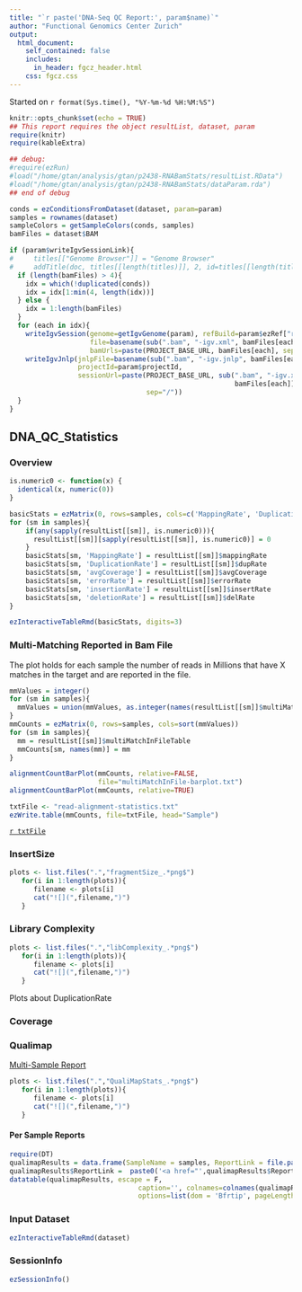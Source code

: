 ```yaml
---
title: "`r paste('DNA-Seq QC Report:', param$name)`"
author: "Functional Genomics Center Zurich"
output: 
  html_document:
    self_contained: false
    includes:
      in_header: fgcz_header.html
    css: fgcz.css
---
```

Started on `r format(Sys.time(), "%Y-%m-%d %H:%M:%S")`

```r
knitr::opts_chunk$set(echo = TRUE)
## This report requires the object resultList, dataset, param
require(knitr)
require(kableExtra)
```

```r
## debug:
#require(ezRun)
#load("/home/gtan/analysis/gtan/p2438-RNABamStats/resultList.RData")
#load("/home/gtan/analysis/gtan/p2438-RNABamStats/dataParam.rda")
## end of debug

conds = ezConditionsFromDataset(dataset, param=param)
samples = rownames(dataset)
sampleColors = getSampleColors(conds, samples)
bamFiles = dataset$BAM
```

```r
if (param$writeIgvSessionLink){
#     titles[["Genome Browser"]] = "Genome Browser"
#     addTitle(doc, titles[[length(titles)]], 2, id=titles[[length(titles)]]) ## NOTEP: igv links are not yet added to the report.
  if (length(bamFiles) > 4){
    idx = which(!duplicated(conds))
    idx = idx[1:min(4, length(idx))]
  } else {
    idx = 1:length(bamFiles)
  }
  for (each in idx){
    writeIgvSession(genome=getIgvGenome(param), refBuild=param$ezRef["refBuild"],
                    file=basename(sub(".bam", "-igv.xml", bamFiles[each])),
                    bamUrls=paste(PROJECT_BASE_URL, bamFiles[each], sep="/"))
    writeIgvJnlp(jnlpFile=basename(sub(".bam", "-igv.jnlp", bamFiles[each])),
                 projectId=param$projectId,
                 sessionUrl=paste(PROJECT_BASE_URL, sub(".bam", "-igv.xml", 
                                                        bamFiles[each]), 
                                  sep="/"))
  }
}
```

## DNA_QC_Statistics {.tabset}

<!-- ### Read Alignment Statistics -->
### Overview

```r
is.numeric0 <- function(x) {
  identical(x, numeric(0))
}

basicStats = ezMatrix(0, rows=samples, cols=c('MappingRate', 'DuplicationRate', 'avgCoverage', 'errorRate', 'insertionRate', 'deletionRate'))
for (sm in samples){
    if(any(sapply(resultList[[sm]], is.numeric0))){
      resultList[[sm]][sapply(resultList[[sm]], is.numeric0)] = 0
    }
    basicStats[sm, 'MappingRate'] = resultList[[sm]]$mappingRate
    basicStats[sm, 'DuplicationRate'] = resultList[[sm]]$dupRate
    basicStats[sm, 'avgCoverage'] = resultList[[sm]]$avgCoverage
    basicStats[sm, 'errorRate'] = resultList[[sm]]$errorRate
    basicStats[sm, 'insertionRate'] = resultList[[sm]]$insertRate
    basicStats[sm, 'deletionRate'] = resultList[[sm]]$delRate
}

ezInteractiveTableRmd(basicStats, digits=3)
```

### Multi-Matching Reported in Bam File
The plot holds for each sample the number of reads in Millions 
that have X matches in the target and are reported in the file.

```r
mmValues = integer()
for (sm in samples){
  mmValues = union(mmValues, as.integer(names(resultList[[sm]]$multiMatchInFileTable)))
}
mmCounts = ezMatrix(0, rows=samples, cols=sort(mmValues))
for (sm in samples){
  mm = resultList[[sm]]$multiMatchInFileTable
  mmCounts[sm, names(mm)] = mm
}
```

```r
alignmentCountBarPlot(mmCounts, relative=FALSE,
                      file="multiMatchInFile-barplot.txt")
alignmentCountBarPlot(mmCounts, relative=TRUE)
```

```r
txtFile <- "read-alignment-statistics.txt"
ezWrite.table(mmCounts, file=txtFile, head="Sample")
```
[`r txtFile`](`r txtFile`)

### InsertSize

```r
plots <- list.files(".","fragmentSize_.*png$")
   for(i in 1:length(plots)){
      filename <- plots[i]
      cat("![](",filename,")")
   }
```

### Library Complexity

```r
plots <- list.files(".","libComplexity_.*png$")
   for(i in 1:length(plots)){
      filename <- plots[i]
      cat("![](",filename,")")
   }
```

Plots about DuplicationRate


### Coverage



### Qualimap

[Multi-Sample Report](qualimap_MultiSample/multisampleBamQcReport.html)

```r
plots <- list.files(".","QualiMapStats_.*png$")
   for(i in 1:length(plots)){
      filename <- plots[i]
      cat("![](",filename,")")
   }
```

#### Per Sample Reports

```r
require(DT)
qualimapResults = data.frame(SampleName = samples, ReportLink = file.path(samples, 'qualimapReport.html'), stringsAsFactors = F)
qualimapResults$ReportLink =  paste0('<a href="',qualimapResults$ReportLink,'">',qualimapResults$ReportLink,'</a>') 
datatable(qualimapResults, escape = F,
                                caption='', colnames=colnames(qualimapResults),
                                options=list(dom = 'Bfrtip', pageLength=25, autoWidth=TRUE))
```

### Input Dataset
```r
ezInteractiveTableRmd(dataset)
```

### SessionInfo
```r
ezSessionInfo()
```
